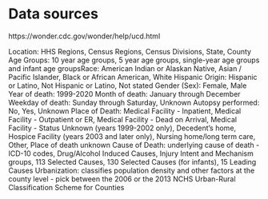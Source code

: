 # Data sources

https://wonder.cdc.gov/wonder/help/ucd.html

Location: HHS Regions, Census Regions, Census Divisions, State, County
Age Groups: 10 year age groups, 5 year age groups, single-year age groups and infant age groupsRace: American Indian or Alaskan Native, Asian / Pacific Islander, Black or African American, White
Hispanic Origin: Hispanic or Latino, Not Hispanic or Latino, Not stated
Gender (Sex): Female, Male
Year of death: 1999-2020
Month of death: January through December
Weekday of death: Sunday through Saturday, Unknown
Autopsy performed: No, Yes, Unknown
Place of Death: Medical Facility - Inpatient, Medical Facility - Outpatient or ER, Medical Facility - Dead on Arrival, Medical Facility - Status Unknown (years 1999-2002 only), Decedent's home, Hospice Facility (years 2003 and later only), Nursing home/long term care, Other, Place of death unknown
Cause of Death: underlying cause of death - ICD-10 codes, Drug/Alcohol Induced Causes, Injury Intent and Mechanism groups, 113 Selected Causes, 130 Selected Causes (for infants), 15 Leading Causes
Urbanization: classifies population density and other factors at the county level - pick between the 2006 or the 2013 NCHS Urban-Rural Classification Scheme for Counties

